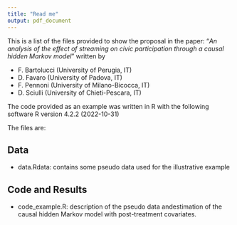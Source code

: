 ```yaml
---
title: "Read me"
output: pdf_document
---
```


This is a list of the files provided to show the proposal in the paper: "*An analysis of the effect of streaming on civic participation through a causal hidden Markov model*" written by 

- F. Bartolucci (University of Perugia, IT)
- D. Favaro (University of Padova, IT)
- F. Pennoni (University of Milano-Bicocca, IT)
- D. Sciulli (University of Chieti-Pescara, IT)


The code provided as an example was written in R with the following software R version 4.2.2 (2022-10-31)

The files are:


## Data 

- data.Rdata: contains some pseudo data used for the illustrative example

## Code and Results

- code_example.R:   description of the pseudo data andestimation of the causal hidden Markov model with post-treatment covariates.



